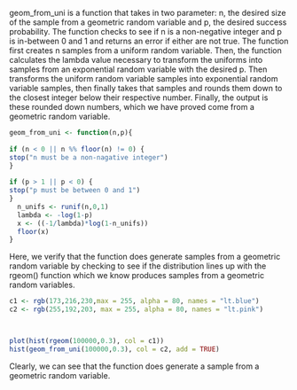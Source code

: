 
geom_from_uni is a function that takes in two parameter: n, the desired size of the sample from a geometric random variable and p, the desired success probability. The function checks to see if n is a non-negative integer and p is in-between 0 and 1 and returns an error if either are not true. The function first creates n samples from a uniform random variable. Then, the function calculates the lambda value necessary to transform the uniforms into samples from an exponential random variable with the desired p. Then transforms the uniform random variable samples into exponential random variable samples, then finally takes that samples and rounds them down to the closest integer below their respective number. Finally, the output is these rounded down numbers, which we have proved come from a geometric random variable. 


```r
geom_from_uni <- function(n,p){
  
if (n < 0 || n %% floor(n) != 0) {
stop("n must be a non-nagative integer")
}   
  
if (p > 1 || p < 0) {
stop("p must be between 0 and 1")
}   
  n_unifs <- runif(n,0,1)
  lambda <- -log(1-p)
  x <- ((-1/lambda)*log(1-n_unifs)) 
  floor(x)
}

```


Here, we verify that the function does generate samples from a geometric random variable by checking to see if the distribution lines up with the rgeom() function which we know produces samples from a geometric random variables. 


```r

c1 <- rgb(173,216,230,max = 255, alpha = 80, names = "lt.blue")
c2 <- rgb(255,192,203, max = 255, alpha = 80, names = "lt.pink")



plot(hist(rgeom(100000,0.3), col = c1))
hist(geom_from_uni(100000,0.3), col = c2, add = TRUE)

```

Clearly, we can see that the function does generate a sample from a geometric random variable. 
